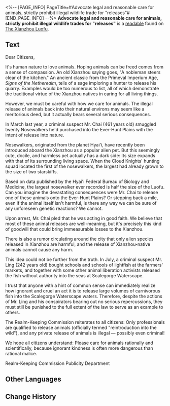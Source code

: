<%-- [PAGE_INFO]
PageTitle=#Advocate legal and reasonable care for animals, strictly prohibit illegal wildlife trade for "releases"#
[END_PAGE_INFO] --%>
{{Readable Infobox
|id           = 179
|partIds      = 190391
|title        = Advocate legal and reasonable care for animals, strictly prohibit illegal wildlife trades for "releases"
|image        = Item Xianzhou Parchment.png
|world        = The Xianzhou Luofu
|parts        = 1
|author       = <!--to be added-->
|description  = A notice posted by an officer at the Realm-Keeping Commission.
|part1        = Advocate legal and reasonable care for animals, strictly prohibit illegal wildlife trades for "releases"
|source1      = {{cx|Source missing}}
|characters   = 
|factions     = 
}}
'''Advocate legal and reasonable care for animals, strictly prohibit illegal wildlife trades for "releases"''' is a [[readable]] found on [[The Xianzhou Luofu]].
<!--
==Location==
{{Map Embed|<map name>|<marker id>}}
-->
==Text==
Dear Citizens,

It's human nature to love animals. Hoping animals can be freed comes from a sense of compassion. An old Xianzhou saying goes, "A nobleman steers clear of the kitchen." An ancient classic from the Primeval Imperium Age, ''Signs of the Netherealm'', tells of a sage imploring a hunter to release his quarry. Examples would be too numerous to list, all of which demonstrate the traditional virtue of the Xianzhou natives in caring for all living things.

However, we must be careful with how we care for animals. The illegal release of animals back into their natural environs may seem like a meritorious deed, but it actually bears several serious consequences.

In March last year, a criminal suspect Mr. Chai (461 years old) smuggled twenty Nosewalkers he'd purchased into the Ever-Hunt Plains with the intent of release into nature.

Nosewalkers, originated from the planet Hyai'i, have recently been introduced aboard the Xianzhou as a popular alien pet. But this seemingly cute, docile, and harmless pet actually has a dark side: Its size expands with that of its surrounding living space. When the Cloud Knights' hunting squad located the first of the nosewalkers, the largest had already grown to the size of two starskiffs.

Based on data published by the Hyai'i Federal Bureau of Biology and Medicine, the largest nosewalker ever recorded is half the size of the Luofu. Can you imagine the devastating consequences were Mr. Chai to release one of these animals onto the Ever-Hunt Plains? Or stepping back a mile, even if the animal itself isn't harmful, is there any way we can be sure of any unforeseen genetic reactions? We cannot.

Upon arrest, Mr. Chai pled that he was acting in good faith. We believe that most of these animal releases are well-meaning, but it's precisely this kind of goodwill that could bring immeasurable losses to the Xianzhou.

There is also a rumor circulating around the city that only alien species released in Xianzhou are harmful, and the release of Xianzhou-native animals cannot cause any harm.

This idea could not be further from the truth. In July, a criminal suspect Mr. Ling (242 years old) bought schools and schools of lightfish at the farmers' markets, and together with some other animal liberation activists released the fish without authority into the seas at Scalegorge Waterscape.

I trust that anyone with a hint of common sense can immediately realize how ignorant and cruel an act it is to release large volumes of carnivorous fish into the Scalegorge Waterscape waters. Therefore, despite the actions of Mr. Ling and his conspirators bearing out no serious repercussions, they must still be punished to the full extent of the law to serve as an example to others.

The Realm-Keeping Commission reiterates to all citizens: Only professionals are qualified to release animals (officially termed "reintroduction into the wild"), and any private release of animals is illegal &mdash; possibly even criminal!

We hope all citizens understand: Please care for animals rationally and scientifically, because ignorant kindness is often more dangerous than rational malice.

Realm-Keeping Commission Publicity Department

<!--
==Trivia==
* 
-->
==Other Languages==
{{Other Languages
|en   = Advocate legal and reasonable care for animals, strictly prohibit illegal wildlife trades for "releases"
|zhs  = 提倡合理合法爱护动物，严查违法违规「放生」动物
|zht  = 提倡合理愛護動物，嚴查違規「放生」行為
|ja   = 合理的かつ合法的な動物愛護を提唱、動物の違法・不法な「放逐」を厳しく取り締まる
|ko   = 합리적이고 합법적인 동물 애호를 권장하며 위법적인 동물 「방생」을 엄격히 검사한다
|es   = Promoción del cuidado legal y responsable de animales y prohibición tajante del comercio ilegal de fauna para su "liberación"
|fr   = Promotion des soins légaux et rationnels pour les animaux, dénonciation des échanges illégaux d'animaux sauvages dans le but de les «&nbsp;relâcher&nbsp;»
|ru   = Призыв к законному и разумному обращению с животными и строгий запрет на нелегальную торговлю дикими особями «для освобождения на волю»
|th   = ส่งเสริมการคุ้มครองสัตว์อย่างถูกหลักการและกฎหมาย พร้อมทั้งตรวจสอบการ "ปล่อย" สัตว์ที่ผิดกฎหมายอย่างเข้มงวด
|vi   = Đề xướng việc yêu quý, bảo vệ động vật hợp lý và hợp pháp, kiểm soát và nghiêm trị hành vi "phóng sinh" động vật phạm pháp
|de   = Förderung der legalen und angemessenen Pflege von Tieren, striktes Verbot des illegalen Handels mit Wildtieren zum Zweck der „Auswilderung“
|id   = Dukung perlindungan hewan secara legal dan masuk akal, melarang keras hewan liar yang "dilepaskan" secara ilegal
|pt   = Advocar Cuidados Legais e Sensíveis Para Animais, Proibir Estritamente Negociações Ilegais de Vida Selvagem Para "Lançamentos"
}}

==Change History==
{{Change History|1.0}}